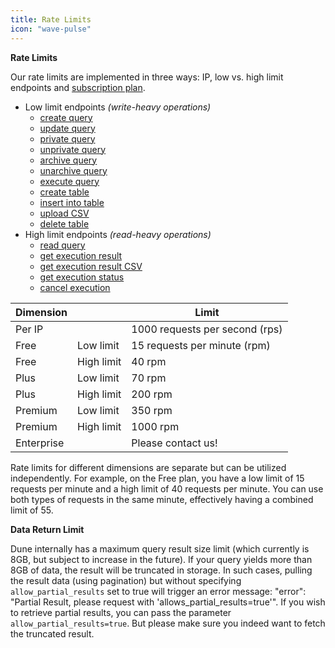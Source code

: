 ```yaml
---
title: Rate Limits
icon: "wave-pulse"
---
```


**Rate Limits**

Our rate limits are implemented in three ways: IP, low vs. high limit endpoints and [subscription plan](https://dune.com/pricing).
- Low limit endpoints _(write-heavy operations)_
    - [create query](../queries/endpoint/create)
    - [update query](../queries/endpoint/update)
    - [private query](../queries/endpoint/private)
    - [unprivate query](../queries/endpoint/unprivate)
    - [archive query](../queries/endpoint/archive)
    - [unarchive query](../queries/endpoint/unarchive)
    - [execute query](../executions/endpoint/execute-query)
    - [create table](../tables/endpoint/create)
    - [insert into table](../tables/endpoint/insert)
    - [upload CSV](../tables/endpoint/upload)
    - [delete table](../tables/endpoint/delete)
- High limit endpoints _(read-heavy operations)_
    - [read query](../queries/endpoint/read)
    - [get execution result](../executions/endpoint/get-execution-result)
    - [get execution result CSV](../executions/endpoint/get-execution-result-csv)
    - [get execution status](../executions/endpoint/get-execution-status)
    - [cancel execution](../executions/endpoint/cancel-execution)

| Dimension         |    | Limit                              |
|-------------------|----|------------------------------------|
| Per IP            |    | 1000 requests per second (rps)     |
| Free  | Low limit | 15 requests per minute (rpm) |
| Free  | High limit | 40 rpm |
| Plus       | Low limit | 70 rpm |
| Plus       | High limit | 200 rpm |
| Premium    | Low limit | 350 rpm |
| Premium    | High limit | 1000 rpm |
| Enterprise |            | Please contact us!


<Note>
Rate limits for different dimensions are separate but can be utilized independently. 
For example, on the Free plan, you have a low limit of 15 requests per minute and a high limit of 40 requests per minute. You can use both types of requests in the same minute, effectively having a combined limit of 55.
</Note>

**Data Return Limit**

Dune internally has a maximum query result size limit (which currently is 8GB, but subject to increase in the future). If your query yields more than 8GB of data, the result will be truncated in storage. In such cases, pulling the result data (using pagination) but without specifying `allow_partial_results` set to true will trigger an error message: "error": "Partial Result, please request with 'allows_partial_results=true'". If you wish to retrieve partial results, you can pass the parameter `allow_partial_results=true`. But please make sure you indeed want to fetch the truncated result.
